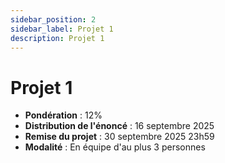 ```yaml
---
sidebar_position: 2
sidebar_label: Projet 1
description: Projet 1
---
```


# Projet 1

- **Pondération** : 12%
- **Distribution de l'énoncé** : 16 septembre 2025
- **Remise du projet** : 30 septembre 2025 23h59
- **Modalité** : En équipe d'au plus 3 personnes


<Shared />